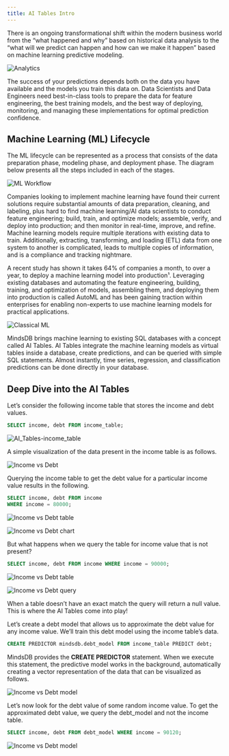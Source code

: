 ```yaml
---
title: AI Tables Intro
---
```


There is an ongoing transformational shift within the modern business world from
the “what happened and why” based on historical data analysis to the “what will
we predict can happen and how can we make it happen” based on machine learning
predictive modeling.

![Analytics](/assets/sql/tutorials/snowflake-superset/1-ML_audience.png)

The success of your predictions depends both on the data you have available and
the models you train this data on. Data Scientists and Data Engineers need
best-in-class tools to prepare the data for feature engineering, the best
training models, and the best way of deploying, monitoring, and managing these
implementations for optimal prediction confidence.

## Machine Learning (ML) Lifecycle

The ML lifecycle can be represented as a process that consists of the data
preparation phase, modeling phase, and deployment phase. The diagram below
presents all the steps included in each of the stages.

![ML Workflow](/assets/sql/tutorials/snowflake-superset/2-ML_workflow.png)

Companies looking to implement machine learning have found their current
solutions require substantial amounts of data preparation, cleaning, and
labeling, plus hard to find machine learning/AI data scientists to conduct
feature engineering; build, train, and optimize models; assemble, verify, and
deploy into production; and then monitor in real-time, improve, and refine.
Machine learning models require multiple iterations with existing data to train.
Additionally, extracting, transforming, and loading (ETL) data from one system
to another is complicated, leads to multiple copies of information, and is a
compliance and tracking nightmare.

A recent study has shown it takes 64% of companies a month, to over a year, to
deploy a machine learning model into production¹. Leveraging existing databases
and automating the feature engineering, building, training, and optimization of
models, assembling them, and deploying them into production is called AutoML and
has been gaining traction within enterprises for enabling non-experts to use
machine learning models for practical applications.

![Classical ML](/assets/sql/tutorials/snowflake-superset/3-AI_Tables-income-debt.jpg)

MindsDB brings machine learning to existing SQL databases with a concept called
AI Tables. AI Tables integrate the machine learning models as virtual tables
inside a database, create predictions, and can be queried with simple SQL
statements. Almost instantly, time series, regression, and classification
predictions can be done directly in your database.

## Deep Dive into the AI Tables

Let’s consider the following income table that stores the income and debt
values.

```sql
SELECT income, debt FROM income_table;
```

![AI_Tables-income_table](/assets/sql/tutorials/snowflake-superset/3-AI_Tables-income_table.jpg)

A simple visualization of the data present in the income table is as follows.

![Income vs Debt](/assets/sql/tutorials/snowflake-superset/4-AI_Tables-income-debt-query.jpg)

Querying the income table to get the debt value for a particular income value
results in the following.

```sql
SELECT income, debt FROM income
WHERE income = 80000;
```

![Income vs Debt table](/assets/sql/tutorials/snowflake-superset/5-debt-income-query-table.jpg)

![Income vs Debt chart](/assets/sql/tutorials/snowflake-superset/5-debt-income-query.jpg)

But what happens when we query the table for income value that is not present?

```sql
SELECT income, debt FROM income WHERE income = 90000;
```

![Income vs Debt table](/assets/sql/tutorials/snowflake-superset/6-debt-income-query-null-table.jpg)

![Income vs Debt query](/assets/sql/tutorials/snowflake-superset/6-debt-income-query-null.jpg)

When a table doesn’t have an exact match the query will return a null value.
This is where the AI Tables come into play!

Let’s create a debt model that allows us to approximate the debt value for any
income value. We’ll train this debt model using the income table’s data.

```sql
CREATE PREDICTOR mindsdb.debt_model FROM income_table PREDICT debt;
```

MindsDB provides the **CREATE PREDICTOR** statement. When we execute this
statement, the predictive model works in the background, automatically creating
a vector representation of the data that can be visualized as follows.

![Income vs Debt model](/assets/sql/tutorials/snowflake-superset/7-debt-income-query-ml.jpg)

Let’s now look for the debt value of some random income value. To get the
approximated debt value, we query the debt_model and not the income table.

```sql
SELECT income, debt FROM debt_model WHERE income = 90120;
```

![Income vs Debt model](/assets/sql/tutorials/snowflake-superset/7-debt-income-query-ml-table.jpg)
